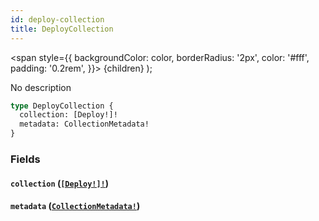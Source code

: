 ```yaml
---
id: deploy-collection
title: DeployCollection
---
```


<span
style={{
      backgroundColor: color,
      borderRadius: '2px',
      color: '#fff',
      padding: '0.2rem',
    }}>
{children}
</span>
);

No description

```graphql
type DeployCollection {
  collection: [Deploy!]!
  metadata: CollectionMetadata!
}
```

### Fields

#### `collection` ([`[Deploy!]!`](/api/graphql/documentation/objects/deploy))

#### `metadata` ([`CollectionMetadata!`](/api/graphql/documentation/objects/collection-metadata))
